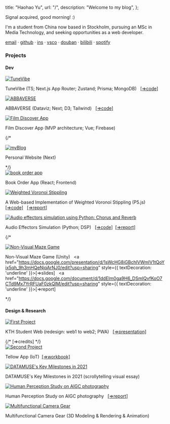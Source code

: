 
  title: "Haohao Yu",
  url: "/",
  description: "Welcome to my blog",
};


 

Signal acquired, good morning! :)

I'm a student from China now based in Stockholm, pursuing an MSc in Media Technology, and seeking opportunities as a web developer.

[email](mailto:haohao.yu1123@gamil.com) · [github](https://github.com/haohao2021) · [ins](https://www.instagram.com/haohao.yu1123/) · [vsco](https://vsco.co/haohaoyu1123/gallery) · [douban](https://www.douban.com/people/weizhishux) · [bilibili](https://space.bilibili.com/280293477?spm_id_from=333.999.0.0) · [spotify](https://open.spotify.com/user/31ocz6om6a22baba6f4slccy4fyu?si=609b253a213f4d11)

### Projects

#### Dev

<div className="portfolio-grid">

  <div className="portfolio-item">
    <a href="https://tune-vibe.vercel.app/">
      <img
        className="portfolio-image"
        src="https://res.cloudinary.com/moonbomber/image/upload/t_square ratio/v1730279236/blog/TuneVibe-screenshot_pjtrcs.png"
        alt="TuneVibe"
      />
    </a>
    <p className="portfolio-description">TuneVibe (TS; Next.js App Router; Zustand; Prisma; MongoDB) &nbsp;
    <a href="https://github.com/louai20/TuneVibe" style={{ textDecoration: 'underline' }}>[⇒code]</a></p>
  </div>

  <div className="portfolio-item">
    <a href="https://abbaverse.vercel.app/">
      <img
        className="portfolio-image"
        src="https://res.cloudinary.com/moonbomber/image/upload/t_square ratio/v1721717167/blog/%E6%9C%AA%E5%91%BD%E5%90%8D%E7%9A%84%E8%AE%BE%E8%AE%A1_liwd35.png"
        alt="ABBAVERSE"
      />
    </a>
    <p className="portfolio-description">ABBAVERSE (Dataviz; Next; D3; Tailwind) &nbsp;
    <a href="https://github.com/haohao2021/abbaverse" style={{ textDecoration: 'underline' }}>[⇒code]</a></p>
  </div>

  <div className="portfolio-item">
    <a href="https://filmfit-598ae.web.app">
      <img
        className="portfolio-image"
        src="https://res.cloudinary.com/moonbomber/image/upload/b_rgb:FFFFFF/c_pad,ar_1:1/v1716307829/blog/Snipaste_2024-05-21_18-09-08_y62xsh.png"
        alt="Film Discover App"
      />
    </a>
    <p className="portfolio-description">Film Discover App (MVP architecture; Vue; Firebase)</p>
  </div>

  {/* <div className="portfolio-item">
    <a href="https://haohaoyu.vercel.app/visual">
      <img
        className="portfolio-image"
        src="https://res.cloudinary.com/moonbomber/image/upload/v1712003666/blog/proj-screenshot-myBlog_qesvd6.png"
        alt="myBlog"
      />
    </a>
    <p className="portfolio-description">Personal Website (Next)</p>
  </div> */}

  <div className="portfolio-item">
    <a href="https://book-order-app-six-lac.vercel.app/">
      <img
        className="portfolio-image"
        src="https://res.cloudinary.com/moonbomber/image/upload/v1710886996/blog/book-order-app_dzugix.png"
        alt="book order app"
      />
    </a>
    <p className="portfolio-description">Book Order App (React; Frontend)</p>
  </div>

  <div className="portfolio-item">
    <a href="https://haohao2021.github.io/DH2323-dev-blog/">
      <img
        className="portfolio-image"
        src="https://res.cloudinary.com/moonbomber/image/upload/t_square ratio/v1725870292/blog/Proj_-_Weighted_Voronoi_Stippling_zocwaz.png"
        alt="Weighted Voronoi Stippling"
      />
    </a>
    <p className="portfolio-description">A Web-based Implementation of Weighted Voronoi Stippling (P5.js) &nbsp;
    <a href="https://editor.p5js.org/haohao2021/sketches/vppkHBtip" style={{ textDecoration: 'underline' }}>[⇒code]</a> &nbsp;
    <a href="https://drive.google.com/file/d/1pJsqQHff8FEduaqChJy6yoVPJjeNdzfS/view?usp=sharing" style={{ textDecoration: 'underline' }}>[⇒report]</a></p>
  </div>

  <div className="portfolio-item">
    <a href="https://youtu.be/9XGxIW4JsmU">
      <img
        className="portfolio-image"
        src="https://res.cloudinary.com/moonbomber/image/upload/v1710751224/blog/audio-effector-video_inf0rq.jpg"
        alt="Audio effectors simulation using Python: Chorus and Reverb"
      />
    </a>
    <p className="portfolio-description">Audio Effectors Simulation (Python; DSP) &nbsp; 
    <a href="https://github.com/haohao2021/audio-effectors-project/tree/main/scripts" style={{ textDecoration: 'underline' }}>[⇒code]</a>&nbsp;
     <a href="https://drive.google.com/file/d/1f95zgGzCOq1RYJaJvPadXpMMCYh46xMK/view?usp=sharing" style={{ textDecoration: 'underline' }}>[⇒report]</a></p>
  </div>

  {/* <div className="portfolio-item">
    <a href="https://www.youtube.com/watch?v=vBWEr6JHqw4">
      <img
        className="portfolio-image"
        src="https://res.cloudinary.com/moonbomber/image/upload/v1712053825/blog/Maze_Game_qn8uux.png"
        alt="Non-Visual Maze Game"
      />
    </a>
    <p className="portfolio-description">Non-Visual Maze Game (Unity) &nbsp;
    <a href="https://docs.google.com/presentation/d/1sWcHG8iGBchlVWmIV1tQoYix5qh_9h3mHQeNjqArNJ0/edit?usp=sharing" style={{ textDecoration: 'underline' }}>[⇒slides]</a> &nbsp;
    <a href="https://docs.google.com/document/d/1ddEIm0ga9H6_DSmIQvfKoO7CTd9Mx7YrRFUaF0zkQIM/edit?usp=sharing" style={{ textDecoration: 'underline' }}>[⇒report]</a></p>
  </div> */}





</div>

#### Design & Research

<div className="portfolio-grid">
  <div className="portfolio-item">
    <a href="https://www.figma.com/proto/Jtv0imFv4qZFsT32mH5NXw/KTH-Student-Web?node-id=34-1981&starting-point-node-id=34%3A1981&mode=design&t=QGz0E0dPCFJ6FWCw-1">
      <img
        className="portfolio-image"
        src="https://res.cloudinary.com/moonbomber/image/upload/v1712101157/blog/KTH_Student_Web_-_img_bu6zft.png"
        alt="First Project"
      />
    </a>
    <p className="portfolio-description">KTH Student Web (redesign: web1 to web2; PWA) &nbsp;
    <a href="https://prezi.com/view/uFxs12HfhdaLWeqkl3X9/" style={{ textDecoration: 'underline' }}>[⇒presentation]</a></p>
    {/* <CreditsModal >[⇒credits]</CreditsModal> */}
  </div>

  <div className="portfolio-item">
    <a href="https://www.figma.com/proto/BcMtYE21DSTQhCgybBIJAG/Tellow-App?node-id=1-723&starting-point-node-id=1%3A723&mode=design&t=kaU8uEHhd17Q7N0b-1">
      <img
        className="portfolio-image"
        src="https://res.cloudinary.com/moonbomber/image/upload/v1712098847/blog/Tellow_proj_-_img_graoty.png"
        alt="Second Project"
      />
    </a>
    <p className="portfolio-description">Tellow App (IoT)&nbsp;
    <a href="https://drive.google.com/file/d/1xUHM70ZVCJYHCs4WOGS-VwxZ6OpMKfy0/view?usp=sharing" style={{ textDecoration: 'underline' }}>[⇒workbook]</a></p>
  </div>

   <div className="portfolio-item">
    <a href="https://datamuse.guokr.com/desktop?page=nyt">
      <img
        className="portfolio-image"
        src="https://res.cloudinary.com/moonbomber/image/upload/v1710679461/blog/DATAMUSE_s_Key_Milestones_in_2021_qr9m6h.jpg"
        alt="DATAMUSE's Key Milestones in 2021"
      />
    </a>
    <p className="portfolio-description">DATAMUSE's Key Milestones in 2021 (scrollytelling visual essay)</p>
  </div>

   <div className="portfolio-item">
    <a href="https://drive.google.com/file/d/1c_qQkrkGPXc9o0iqp28-1uoP2MLQz1Cb/view?usp=sharing">
      <img
        className="portfolio-image"
        src="https://res.cloudinary.com/moonbomber/image/upload/v1712095913/blog/AIGC_photography_study_proj_-_img_dnkzvf.png"
        alt="Human Perception Study on AIGC photography"
      />
    </a>
    <p className="portfolio-description">Human Perception Study on AIGC photography &nbsp;
    <a href="https://drive.google.com/file/d/16JEQfyGnobaYsHF6v06T9dmtu1RNPIxJ/view?usp=sharing" style={{ textDecoration: 'underline' }}>[⇒report]</a></p>
  </div>

  <div className="portfolio-item">
    <a href="https://www.youtube.com/watch?v=ePv_fzAan2c">
      <img
        className="portfolio-image"
        src="https://res.cloudinary.com/moonbomber/image/upload/v1710684277/blog/IMG_8415_kogrbs.jpg"
        alt="Multifunctional Camera Gear"
      />
    </a>
    <p className="portfolio-description">Multifunctional Camera Gear (3D Modeling & Rendering & Animation)</p>
  </div>

  
</div>

<Analytics />
